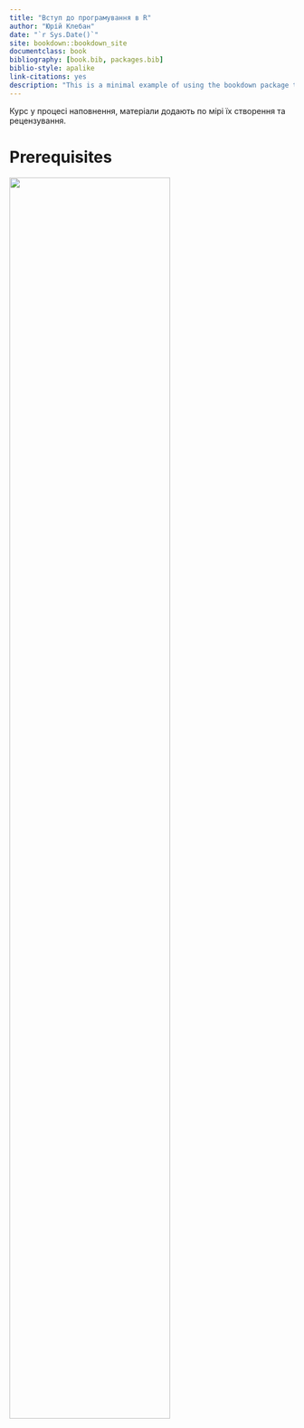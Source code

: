 ```yaml
--- 
title: "Вступ до програмування в R"
author: "Юрій Клебан"
date: "`r Sys.Date()`"
site: bookdown::bookdown_site
documentclass: book
bibliography: [book.bib, packages.bib]
biblio-style: apalike
link-citations: yes
description: "This is a minimal example of using the bookdown package to write a book. The output format for this example is bookdown::gitbook."
---
```


<div class="alert alert-danger"><i class="fas fa-map-marker-alt" aria-hidden="true"></i> Курс у процесі наповнення, матеріали додають по мірі їх створення та рецензування.</div>


# Prerequisites
<div class="text-center">
![](images/cover.png){#id .class width=75%}
</div>